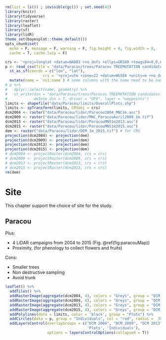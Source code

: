 ```r
rm(list = ls()) ; invisible(gc()) ; set.seed(42)
library(knitr)
library(tidyverse)
library(raster)
library(leaflet)
library(sf)
library(lidR)
theme_set(bayesplot::theme_default())
opts_chunk$set(
  echo = F, message = F, warning = F, fig.height = 6, fig.width = 8,
  cache = T, cache.lazy = F)
```

```r
crs <- '+proj=longlat +datum=NAD83 +no_defs +ellps=GRS80 +towgs84=0,0,0' # global crs definition
p <- read_csv(file = "data/Paracou/trees/Paracou TREEMUTATION candidates.csv") %>% 
  st_as_sf(coords = c("lon", "lat"),
                 crs = '+proj=utm +zone=22 +datum=WGS84 +units=m +no_defs +ellps=WGS84 +towgs84=0,0,0') %>% 
  mutate(name = `ns1:name`) # some columns with the name need to be named `name`
# p %>% 
#   dplyr::select(name, geometry) %>%
#   st_write(dsn = "data/Paracou/trees/Paracou TREEMUTATION candidates.gpx",
#            delete_dsn = T, driver = "GPX", layer = "waypoints")
limits <- shapefile("data/Paracou/limits/OverallPlots.shp")
limits <- spTransform(limits, CRSobj = crs)
dcm2004 <- raster("data/Paracou/lidar/Paracou2004_MNC1m.asc")
dcm2009 <- raster("data/Paracou/lidar/MNC_ParacouAvril2009_1m.tif")
dcm2013 <- raster("data/Paracou/lidar/ParacouMNS1m2013.asc")
dcm2015 <- raster("data/Paracou/lidar/ParacouMNS1m2015.asc")
dem <- raster("data/Paracou/lidar/DEM_1m_2015.tif") # for CRS
projection(dcm2004) <- projection(dem)
projection(dcm2009) <- projection(dem)
projection(dcm2013) <- projection(dem)
projection(dcm2015) <- projection(dem)
# dcm2004 <- projectRaster(dcm2004, crs = crs)
# dcm2009 <- projectRaster(dcm2009, crs = crs)
# dcm2013 <- projectRaster(dcm2013, crs = crs)
# dcm2015 <- projectRaster(dcm2015, crs = crs)
rm(dem)
```

# Site

This chapter support the choice of site for the study.

## Paracou

Plus:

* 4 LiDAR campaigns from 2004 to 2015 (Fig. \@ref(fig:paracouMap))
* Proximity, (for phenology to collect flowers and fruits)

Cons:

* Smaller trees
* Non destructive sampling
* Avoid trunk

```r
leaflet() %>%
  addTiles() %>% 
  addRasterImage(aggregate(dcm2004, 4), colors = "Greys", group = "DCM 2004") %>%
  addRasterImage(aggregate(dcm2009, 4), colors = "Greys", group = "DCM 2009") %>%
  addRasterImage(aggregate(dcm2013, 4), colors = "Greys", group = "DCM 2013") %>%
  addRasterImage(aggregate(dcm2015, 4), colors = "Greys", group = "DCM 2015") %>%
  addPolylines(data = limits, color = 'black', group = "Plots") %>%
  addCircles(data = p, group = "Individuals", col = "red", radius =  30) %>% 
  addLayersControl(overlayGroups = c("DCM 2004", "DCM 2009", "DCM 2013", "DCM 2015",
                                     'Plots', 'Individuals'),
                   options = layersControlOptions(collapsed = T))
```
